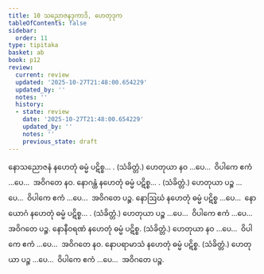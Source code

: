 ```yaml
---
title: 10 သညောဇနဒုကာဒိ, ဟေတုဒုက
tableOfContents: false
sidebar:
  order: 11
type: tipitaka
basket: ab
book: p12
review:
  current: review
  updated: '2025-10-27T21:48:00.654229'
  updated_by: ''
  notes: ''
  history:
  - state: review
    date: '2025-10-27T21:48:00.654229'
    updated_by: ''
    notes: ''
    previous_state: draft
---
```



<ReviewStatus review={frontmatter.review} showDetails={true} />

<HypothesisAnnotation frontmatter={frontmatter} />

<DynamicBreadcrumb />

<Division number="25" book="p12" e="ch" v="40" p="166">

<Paragraph number="102" book="p12">
နောသညောဇနံ နဟေတုံ ဓမ္မံ ပဋိစ္စ… . (သံခိတ္တံ.)
</Paragraph>

<Paragraph number="103" book="p12">
ဟေတုယာ နဝ …ပေ…  ဝိပါကေ ဧကံ …ပေ…  အဝိဂတေ နဝ.
</Paragraph>

</Division>
<Division number="26" book="p12" e="ch" v="40" p="166">

<Paragraph number="104" book="p12">
နောဂန္ထံ နဟေတုံ ဓမ္မံ ပဋိစ္စ… . (သံခိတ္တံ.)
</Paragraph>

<Paragraph number="105" book="p12">
ဟေတုယာ ပဉ္စ …ပေ…  ဝိပါကေ ဧကံ …ပေ…  အဝိဂတေ ပဉ္စ.
</Paragraph>

</Division>
<Division number="27" book="p12" e="ch" v="40" p="167">

<Paragraph number="106" book="p12">
နောဩဃံ နဟေတုံ ဓမ္မံ ပဋိစ္စ …ပေ…  နောယောဂံ နဟေတုံ ဓမ္မံ ပဋိစ္စ… . (သံခိတ္တံ.)
</Paragraph>

<Paragraph number="107" book="p12">
ဟေတုယာ ပဉ္စ …ပေ…  ဝိပါကေ ဧကံ …ပေ…  အဝိဂတေ ပဉ္စ.
</Paragraph>

</Division>
<Division number="28" book="p12" e="ch" v="40" p="167">

<Paragraph number="108" book="p12">
နောနီဝရဏံ နဟေတုံ ဓမ္မံ ပဋိစ္စ. (သံခိတ္တံ.)
</Paragraph>

<Paragraph number="109" book="p12">
ဟေတုယာ နဝ …ပေ…  ဝိပါကေ ဧကံ …ပေ…  အဝိဂတေ နဝ.
</Paragraph>

</Division>
<Division number="29" book="p12" e="ch" v="40" p="167">

<Paragraph number="110" book="p12">
နောပရာမာသံ နဟေတုံ ဓမ္မံ ပဋိစ္စ. (သံခိတ္တံ.)
</Paragraph>

<Paragraph number="111" book="p12">
ဟေတုယာ ပဉ္စ …ပေ…  ဝိပါကေ ဧကံ …ပေ…  အဝိဂတေ ပဉ္စ.
</Paragraph>
</Division>